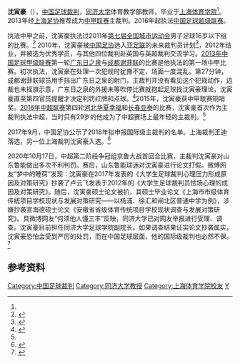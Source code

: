 {{infobox Football official
|                name = 沈寅豪
|               image = 
|            fullname = 
|         dateofbirth = {{birth year and age|1986|11}}<ref name="shcp">{{cite news|title=上海裁判沈寅豪执法首秀引关注 成最年轻中超主裁|url=http://sports.online.sh.cn/sports/gb/content/2016-04/11/content_7805432.htm|accessdate=2016-05-11|agency=上海热线体育频道|date=2016-04-11|archive-date=2016-06-05|archive-url=https://web.archive.org/web/20160605121032/http://sports.online.sh.cn/sports/gb/content/2016-04/11/content_7805432.htm|dead-url=no}}</ref>
|         cityofbirth = 
|      countryofbirth = [[中华人民共和国|中华人民共和国]]
|         dateofdeath = 
|         cityofdeath = 
|      countryofdeath = 
|     otheroccupation = 
|               years1 = 2013 - 
|              league1 = [[中甲联赛|中甲联赛]]
|                role1 = [[球證|-{zh-hans:主裁判;zh-hk:球證}-]]
|               years2 = 2016 - 
|              league2 = [[中超联赛|中超联赛]]
|                role2 = [[球證|-{zh-hans:主裁判;zh-hk:球證}-]]
|  internationalyears1 = 
|       confederation1 = 
|   internationalrole1 = 
}}
'''沈寅豪'''（{{bd|1986年|11月}}），[[中国|中国]][[足球裁判|足球裁判]]，[[同济大学|同济大学]]体育教学部教师，毕业于[[上海体育学院|上海体育学院]]<ref name="shcp" />。2013年经[[上海足协|上海足协]]推荐成为[[中甲联赛|中甲联赛]]主裁判。2016年起执法[[中国足球超级联赛|中国足球超级联赛]]。

执法中甲之前，沈寅豪执法过2011年[[第七届全国城市运动会|第七届全国城市运动会]]男子足球16岁以下组的比赛。<ref>{{cite news|title=关于网上公示第七届全国城市运动会女子手球等4个项目决赛裁判员名单的通知|url=http://www.sport.gov.cn/n16/n33193/n33208/n33433/n33688/1992815.html|accessdate=2013-04-05|newspaper=国家体育总局|date=2011-07-21|archive-date=2012-06-06|archive-url=https://web.archive.org/web/20120606071450/http://www.sport.gov.cn/n16/n33193/n33208/n33433/n33688/1992815.html|dead-url=no}}</ref> 2010年，沈寅豪被[[中国足协|中国足协]]选入[[亚足联|亚足联]]的未来裁判员计划<ref>{{cite news|title=中国裁判界从不缺“上海哨声”|url=http://sports.ifeng.com/gundongxinwen/detail_2013_03/11/22951732_0.shtml|accessdate=2013-04-05|newspaper=新闻晨报|date=2013-03-11|archive-date=2016-06-05|archive-url=https://web.archive.org/web/20160605141334/http://sports.ifeng.com/gundongxinwen/detail_2013_03/11/22951732_0.shtml|dead-url=no}}</ref>，2012年结业，并被选为优秀学员，与其他四位裁判赴英国与英超裁判交流学习。[[2013年中国足球甲级联赛|2013年中国足球甲级联赛]]第一轮[[广东日之泉|广东日之泉]]与[[成都谢菲联|成都谢菲联]]的比赛是他执法的第一场中甲比赛。初次执法，沈寅豪在处理一次犯规时犹豫不定，场面一度混乱。第27分钟，成都谢菲联球员用手挡出广东日之泉的射门，主裁判并没有看见这个犯规动作，边裁也未摇旗示意，广东日之泉的外援未等吹停比赛就抱起足球找沈寅豪理论，沈寅豪直至第四官员提醒才决定判罚红牌和点球。<ref>{{cite news|title=“昏哨”抢戏 成足无处喊冤|url=http://news.enorth.com.cn/system/2013/03/17/010751049.shtml|accessdate=2013-04-05|newspaper=北方网|date=2013-03-17|archive-date=2016-06-04|archive-url=https://web.archive.org/web/20160604141946/http://news.enorth.com.cn/system/2013/03/17/010751049.shtml|dead-url=no}}</ref>2015年，沈寅豪获中甲联赛铜哨奖。[[2016年中超联赛|2016年中超联赛]]第四轮[[河北华夏幸福|河北华夏幸福]]和[[长春亚泰|长春亚泰]]的比赛，沈寅豪首次作为主裁判执法中超，当时只有29岁的他成为了中超赛场上最年轻的主裁判。<ref name="shcp" />

2017年9月，中国足协公示了2018年拟申报国际级主裁判的名单。上海裁判王迪落选，另一位上海裁判沈寅豪入选。<ref>{{cite news|title=足协公示2018国际级裁判申报人选：“瞎子裁判”落选|url=http://sports.eastday.com/a/170930160401037328301.html|accessdate=2017-10-01|work=直播吧|date=2017-09-30|archive-url=https://web.archive.org/web/20171001122241/http://sports.eastday.com/a/170930160401037328301.html|archive-date=2017-10-01|dead-url=yes}}</ref>

2020年10月17日，中超第二阶段争冠组京鲁大战首回合比赛，主裁判沈寅豪对山东鲁能做出多次不利判罚。赛后，山东鲁能球迷对沈寅豪进行论文打假。微博网友“梦中的睡荷”发现：沈寅豪在2017年发表的《大学生足球裁判心理压力形成原因及对策研究》抄袭了卢云飞发表于2012年的《大学生足球裁判员怯场心理的成因及对策研究》。随后，沈寅豪硕士论文被扒，其硕士毕业论文《上海市市级体育传统项目学校现状与发展对策研究——以杨浦、徐汇和闸北区普通中学为例》，涉嫌抄袭宣海德硕士论文《安徽省省级体育传统项目学校现状调查与发展对策研究》。具微博网友“何须他人懂三丰”反映，同济大学已对网友举报进行受理、调查。沈寅豪目前担任同济大学足球学院副院长。如果调查结果证实论文抄袭属实，沈寅豪恐怕会受到严厉的处罚，而在中国足球层面，他的国际级裁判也必然不保。<ref>{{cite news|title=若沈寅豪抄袭属实恐会受严厉处罚 国际级裁判不保|url=https://www.zuqiubao.info/phases/310/media/4382|accessdate=2020-10-21|work=足球报|date=2020-10-21|dead-url=yes|archive-date=2020-10-22|archive-url=https://web.archive.org/web/20201022180120/https://www.zuqiubao.info/phases/310/media/4382}}</ref>

== 参考资料 ==
{{reflist}}

{{2013年中国足球联赛裁判}}
{{2014年中国足球联赛裁判}}
{{2015年中国足球联赛裁判}}
{{2016年中国足球联赛裁判}}
{{2017年中国足球联赛裁判}}
{{2018年中国足球联赛裁判}}

{{DEFAULTSORT:Shen Yinhao}}
[[Category:中国足球裁判|Category:中国足球裁判]]
[[Category:同济大学教授|Category:同济大学教授]]
[[Category:上海体育学院校友|Category:上海体育学院校友]]
[[Category:沈姓|Y]]